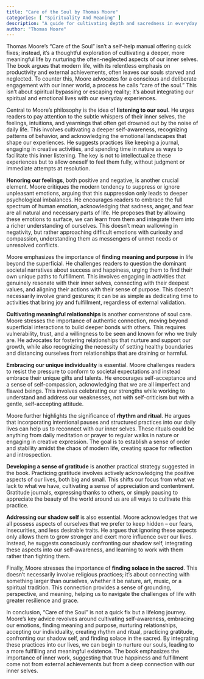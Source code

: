 ```yaml
---
title: "Care of the Soul by Thomas Moore"
categories: [ "Spirituality And Meaning" ]
description: "A guide for cultivating depth and sacredness in everyday life"
author: "Thomas Moore"
---
```

Thomas Moore's "Care of the Soul" isn't a self-help manual offering quick fixes; instead, it's a thoughtful exploration of cultivating a deeper, more meaningful life by nurturing the often-neglected aspects of our inner selves.  The book argues that modern life, with its relentless emphasis on productivity and external achievements, often leaves our souls starved and neglected.  To counter this, Moore advocates for a conscious and deliberate engagement with our inner world, a process he calls "care of the soul."  This isn't about spiritual bypassing or escaping reality; it's about integrating our spiritual and emotional lives with our everyday experiences.

Central to Moore's philosophy is the idea of **listening to our soul.** He urges readers to pay attention to the subtle whispers of their inner selves, the feelings, intuitions, and yearnings that often get drowned out by the noise of daily life.  This involves cultivating a deeper self-awareness, recognizing patterns of behavior, and acknowledging the emotional landscapes that shape our experiences.  He suggests practices like keeping a journal, engaging in creative activities, and spending time in nature as ways to facilitate this inner listening.  The key is not to intellectualize these experiences but to allow oneself to feel them fully, without judgment or immediate attempts at resolution.

**Honoring our feelings**, both positive and negative, is another crucial element.  Moore critiques the modern tendency to suppress or ignore unpleasant emotions, arguing that this suppression only leads to deeper psychological imbalances.  He encourages readers to embrace the full spectrum of human emotion, acknowledging that sadness, anger, and fear are all natural and necessary parts of life.  He proposes that by allowing these emotions to surface, we can learn from them and integrate them into a richer understanding of ourselves.  This doesn't mean wallowing in negativity, but rather approaching difficult emotions with curiosity and compassion, understanding them as messengers of unmet needs or unresolved conflicts.

Moore emphasizes the importance of **finding meaning and purpose** in life beyond the superficial.  He challenges readers to question the dominant societal narratives about success and happiness, urging them to find their own unique paths to fulfillment.  This involves engaging in activities that genuinely resonate with their inner selves, connecting with their deepest values, and aligning their actions with their sense of purpose.  This doesn't necessarily involve grand gestures; it can be as simple as dedicating time to activities that bring joy and fulfillment, regardless of external validation.

**Cultivating meaningful relationships** is another cornerstone of soul care.  Moore stresses the importance of authentic connection, moving beyond superficial interactions to build deeper bonds with others.  This requires vulnerability, trust, and a willingness to be seen and known for who we truly are.  He advocates for fostering relationships that nurture and support our growth, while also recognizing the necessity of setting healthy boundaries and distancing ourselves from relationships that are draining or harmful.

**Embracing our unique individuality** is essential.  Moore challenges readers to resist the pressure to conform to societal expectations and instead embrace their unique gifts and talents.  He encourages self-acceptance and a sense of self-compassion, acknowledging that we are all imperfect and flawed beings.  This involves celebrating our strengths while working to understand and address our weaknesses, not with self-criticism but with a gentle, self-accepting attitude.

Moore further highlights the significance of **rhythm and ritual**.  He argues that incorporating intentional pauses and structured practices into our daily lives can help us to reconnect with our inner selves.  These rituals could be anything from daily meditation or prayer to regular walks in nature or engaging in creative expression.  The goal is to establish a sense of order and stability amidst the chaos of modern life, creating space for reflection and introspection.

**Developing a sense of gratitude** is another practical strategy suggested in the book.  Practicing gratitude involves actively acknowledging the positive aspects of our lives, both big and small.  This shifts our focus from what we lack to what we have, cultivating a sense of appreciation and contentment.  Gratitude journals, expressing thanks to others, or simply pausing to appreciate the beauty of the world around us are all ways to cultivate this practice.

**Addressing our shadow self** is also essential.  Moore acknowledges that we all possess aspects of ourselves that we prefer to keep hidden – our fears, insecurities, and less desirable traits.  He argues that ignoring these aspects only allows them to grow stronger and exert more influence over our lives.  Instead, he suggests consciously confronting our shadow self, integrating these aspects into our self-awareness, and learning to work with them rather than fighting them.

Finally, Moore stresses the importance of **finding solace in the sacred**.  This doesn't necessarily involve religious practices; it's about connecting with something larger than ourselves, whether it be nature, art, music, or a spiritual tradition.  This connection provides a sense of grounding, perspective, and meaning, helping us to navigate the challenges of life with greater resilience and grace.

In conclusion, "Care of the Soul" is not a quick fix but a lifelong journey.  Moore's key advice revolves around cultivating self-awareness, embracing our emotions, finding meaning and purpose, nurturing relationships, accepting our individuality, creating rhythm and ritual, practicing gratitude, confronting our shadow self, and finding solace in the sacred. By integrating these practices into our lives, we can begin to nurture our souls, leading to a more fulfilling and meaningful existence.  The book emphasizes the importance of inner work, suggesting that true happiness and fulfillment come not from external achievements but from a deep connection with our inner selves.


